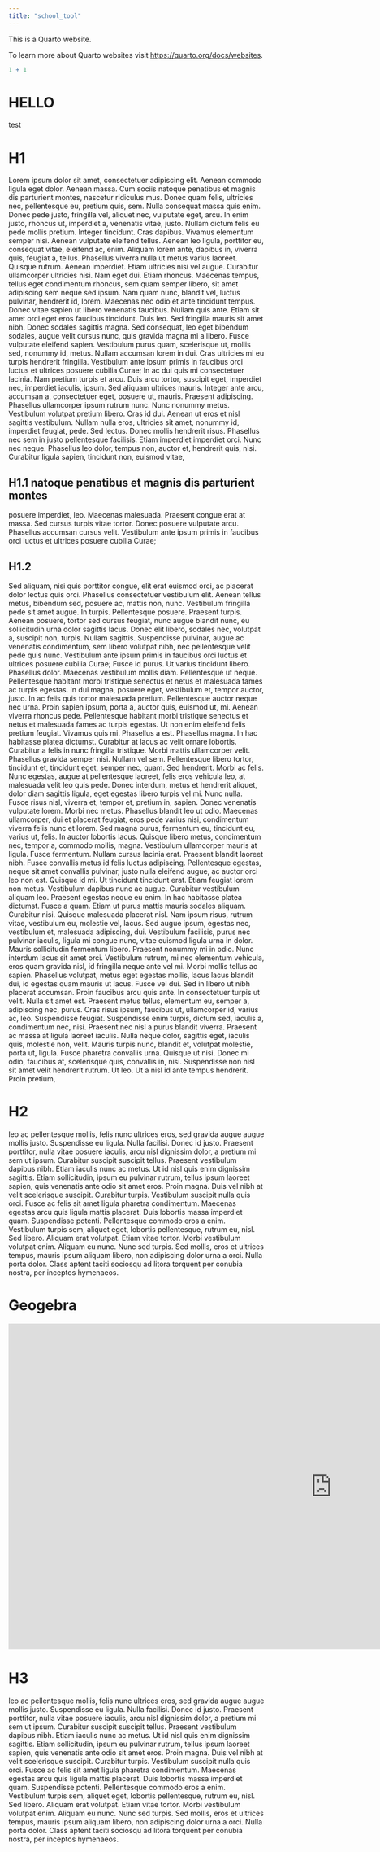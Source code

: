 ```yaml
---
title: "school_tool"
---
```


This is a Quarto website.

To learn more about Quarto websites visit <https://quarto.org/docs/websites>.

```r
1 + 1


```
# HELLO

test \today


# H1

Lorem ipsum dolor sit amet, consectetuer adipiscing elit. Aenean commodo ligula eget dolor. Aenean massa. Cum sociis natoque penatibus et magnis dis parturient montes, nascetur ridiculus mus. Donec quam felis, ultricies nec, pellentesque eu, pretium quis, sem. Nulla consequat massa quis enim. Donec pede justo, fringilla vel, aliquet nec, vulputate eget, arcu. In enim justo, rhoncus ut, imperdiet a, venenatis vitae, justo. Nullam dictum felis eu pede mollis pretium. Integer tincidunt. Cras dapibus. Vivamus elementum semper nisi. Aenean vulputate eleifend tellus. Aenean leo ligula, porttitor eu, consequat vitae, eleifend ac, enim. Aliquam lorem ante, dapibus in, viverra quis, feugiat a, tellus. Phasellus viverra nulla ut metus varius laoreet. Quisque rutrum. Aenean imperdiet. Etiam ultricies nisi vel augue. Curabitur ullamcorper ultricies nisi. Nam eget dui. Etiam rhoncus. Maecenas tempus, tellus eget condimentum rhoncus, sem quam semper libero, sit amet adipiscing sem neque sed ipsum. Nam quam nunc, blandit vel, luctus pulvinar, hendrerit id, lorem. Maecenas nec odio et ante tincidunt tempus. Donec vitae sapien ut libero venenatis faucibus. Nullam quis ante. Etiam sit amet orci eget eros faucibus tincidunt. Duis leo. Sed fringilla mauris sit amet nibh. Donec sodales sagittis magna. Sed consequat, leo eget bibendum sodales, augue velit cursus nunc, quis gravida magna mi a libero. Fusce vulputate eleifend sapien. Vestibulum purus quam, scelerisque ut, mollis sed, nonummy id, metus. Nullam accumsan lorem in dui. Cras ultricies mi eu turpis hendrerit fringilla. Vestibulum ante ipsum primis in faucibus orci luctus et ultrices posuere cubilia Curae; In ac dui quis mi consectetuer lacinia. Nam pretium turpis et arcu. Duis arcu tortor, suscipit eget, imperdiet nec, imperdiet iaculis, ipsum. Sed aliquam ultrices mauris. Integer ante arcu, accumsan a, consectetuer eget, posuere ut, mauris. Praesent adipiscing. Phasellus ullamcorper ipsum rutrum nunc. Nunc nonummy metus. Vestibulum volutpat pretium libero. Cras id dui. Aenean ut eros et nisl sagittis vestibulum. Nullam nulla eros, ultricies sit amet, nonummy id, imperdiet feugiat, pede. Sed lectus. Donec mollis hendrerit risus. Phasellus nec sem in justo pellentesque facilisis. Etiam imperdiet imperdiet orci. Nunc nec neque. Phasellus leo dolor, tempus non, auctor et, hendrerit quis, nisi. Curabitur ligula sapien, tincidunt non, euismod vitae, 

## H1.1 natoque penatibus et magnis dis parturient montes

posuere imperdiet, leo. Maecenas malesuada. Praesent congue erat at massa. Sed cursus turpis vitae tortor. Donec posuere vulputate arcu. Phasellus accumsan cursus velit. Vestibulum ante ipsum primis in faucibus orci luctus et ultrices posuere cubilia Curae; 

## H1.2

Sed aliquam, nisi quis porttitor congue, elit erat euismod orci, ac placerat dolor lectus quis orci. Phasellus consectetuer vestibulum elit. Aenean tellus metus, bibendum sed, posuere ac, mattis non, nunc. Vestibulum fringilla pede sit amet augue. In turpis. Pellentesque posuere. Praesent turpis. Aenean posuere, tortor sed cursus feugiat, nunc augue blandit nunc, eu sollicitudin urna dolor sagittis lacus. Donec elit libero, sodales nec, volutpat a, suscipit non, turpis. Nullam sagittis. Suspendisse pulvinar, augue ac venenatis condimentum, sem libero volutpat nibh, nec pellentesque velit pede quis nunc. Vestibulum ante ipsum primis in faucibus orci luctus et ultrices posuere cubilia Curae; Fusce id purus. Ut varius tincidunt libero. Phasellus dolor. Maecenas vestibulum mollis diam. Pellentesque ut neque. Pellentesque habitant morbi tristique senectus et netus et malesuada fames ac turpis egestas. In dui magna, posuere eget, vestibulum et, tempor auctor, justo. In ac felis quis tortor malesuada pretium. Pellentesque auctor neque nec urna. Proin sapien ipsum, porta a, auctor quis, euismod ut, mi. Aenean viverra rhoncus pede. Pellentesque habitant morbi tristique senectus et netus et malesuada fames ac turpis egestas. Ut non enim eleifend felis pretium feugiat. Vivamus quis mi. Phasellus a est. Phasellus magna. In hac habitasse platea dictumst. Curabitur at lacus ac velit ornare lobortis. Curabitur a felis in nunc fringilla tristique. Morbi mattis ullamcorper velit. Phasellus gravida semper nisi. Nullam vel sem. Pellentesque libero tortor, tincidunt et, tincidunt eget, semper nec, quam. Sed hendrerit. Morbi ac felis. Nunc egestas, augue at pellentesque laoreet, felis eros vehicula leo, at malesuada velit leo quis pede. Donec interdum, metus et hendrerit aliquet, dolor diam sagittis ligula, eget egestas libero turpis vel mi. Nunc nulla. Fusce risus nisl, viverra et, tempor et, pretium in, sapien. Donec venenatis vulputate lorem. Morbi nec metus. Phasellus blandit leo ut odio. Maecenas ullamcorper, dui et placerat feugiat, eros pede varius nisi, condimentum viverra felis nunc et lorem. Sed magna purus, fermentum eu, tincidunt eu, varius ut, felis. In auctor lobortis lacus. Quisque libero metus, condimentum nec, tempor a, commodo mollis, magna. Vestibulum ullamcorper mauris at ligula. Fusce fermentum. Nullam cursus lacinia erat. Praesent blandit laoreet nibh. Fusce convallis metus id felis luctus adipiscing. Pellentesque egestas, neque sit amet convallis pulvinar, justo nulla eleifend augue, ac auctor orci leo non est. Quisque id mi. Ut tincidunt tincidunt erat. Etiam feugiat lorem non metus. Vestibulum dapibus nunc ac augue. Curabitur vestibulum aliquam leo. Praesent egestas neque eu enim. In hac habitasse platea dictumst. Fusce a quam. Etiam ut purus mattis mauris sodales aliquam. Curabitur nisi. Quisque malesuada placerat nisl. Nam ipsum risus, rutrum vitae, vestibulum eu, molestie vel, lacus. Sed augue ipsum, egestas nec, vestibulum et, malesuada adipiscing, dui. Vestibulum facilisis, purus nec pulvinar iaculis, ligula mi congue nunc, vitae euismod ligula urna in dolor. Mauris sollicitudin fermentum libero. Praesent nonummy mi in odio. Nunc interdum lacus sit amet orci. Vestibulum rutrum, mi nec elementum vehicula, eros quam gravida nisl, id fringilla neque ante vel mi. Morbi mollis tellus ac sapien. Phasellus volutpat, metus eget egestas mollis, lacus lacus blandit dui, id egestas quam mauris ut lacus. Fusce vel dui. Sed in libero ut nibh placerat accumsan. Proin faucibus arcu quis ante. In consectetuer turpis ut velit. Nulla sit amet est. Praesent metus tellus, elementum eu, semper a, adipiscing nec, purus. Cras risus ipsum, faucibus ut, ullamcorper id, varius ac, leo. Suspendisse feugiat. Suspendisse enim turpis, dictum sed, iaculis a, condimentum nec, nisi. Praesent nec nisl a purus blandit viverra. Praesent ac massa at ligula laoreet iaculis. Nulla neque dolor, sagittis eget, iaculis quis, molestie non, velit. Mauris turpis nunc, blandit et, volutpat molestie, porta ut, ligula. Fusce pharetra convallis urna. Quisque ut nisi. Donec mi odio, faucibus at, scelerisque quis, convallis in, nisi. Suspendisse non nisl sit amet velit hendrerit rutrum. Ut leo. Ut a nisl id ante tempus hendrerit. Proin pretium, 


# H2

leo ac pellentesque mollis, felis nunc ultrices eros, sed gravida augue augue mollis justo. Suspendisse eu ligula. Nulla facilisi. Donec id justo. Praesent porttitor, nulla vitae posuere iaculis, arcu nisl dignissim dolor, a pretium mi sem ut ipsum. Curabitur suscipit suscipit tellus. Praesent vestibulum dapibus nibh. Etiam iaculis nunc ac metus. Ut id nisl quis enim dignissim sagittis. Etiam sollicitudin, ipsum eu pulvinar rutrum, tellus ipsum laoreet sapien, quis venenatis ante odio sit amet eros. Proin magna. Duis vel nibh at velit scelerisque suscipit. Curabitur turpis. Vestibulum suscipit nulla quis orci. Fusce ac felis sit amet ligula pharetra condimentum. Maecenas egestas arcu quis ligula mattis placerat. Duis lobortis massa imperdiet quam. Suspendisse potenti. Pellentesque commodo eros a enim. Vestibulum turpis sem, aliquet eget, lobortis pellentesque, rutrum eu, nisl. Sed libero. Aliquam erat volutpat. Etiam vitae tortor. Morbi vestibulum volutpat enim. Aliquam eu nunc. Nunc sed turpis. Sed mollis, eros et ultrices tempus, mauris ipsum aliquam libero, non adipiscing dolor urna a orci. Nulla porta dolor. Class aptent taciti sociosqu ad litora torquent per conubia nostra, per inceptos hymenaeos.




# Geogebra

<iframe scrolling="no" title="ลำดับ 3" src="https://www.geogebra.org/material/iframe/id/s399nqft/width/1271/height/641/border/888888/sfsb/true/smb/false/stb/false/stbh/false/ai/false/asb/false/sri/true/rc/false/ld/false/sdz/true/ctl/false" width="1271px" height="641px" style="border:0px;"> </iframe>


# H3

leo ac pellentesque mollis, felis nunc ultrices eros, sed gravida augue augue mollis justo. Suspendisse eu ligula. Nulla facilisi. Donec id justo. Praesent porttitor, nulla vitae posuere iaculis, arcu nisl dignissim dolor, a pretium mi sem ut ipsum. Curabitur suscipit suscipit tellus. Praesent vestibulum dapibus nibh. Etiam iaculis nunc ac metus. Ut id nisl quis enim dignissim sagittis. Etiam sollicitudin, ipsum eu pulvinar rutrum, tellus ipsum laoreet sapien, quis venenatis ante odio sit amet eros. Proin magna. Duis vel nibh at velit scelerisque suscipit. Curabitur turpis. Vestibulum suscipit nulla quis orci. Fusce ac felis sit amet ligula pharetra condimentum. Maecenas egestas arcu quis ligula mattis placerat. Duis lobortis massa imperdiet quam. Suspendisse potenti. Pellentesque commodo eros a enim. Vestibulum turpis sem, aliquet eget, lobortis pellentesque, rutrum eu, nisl. Sed libero. Aliquam erat volutpat. Etiam vitae tortor. Morbi vestibulum volutpat enim. Aliquam eu nunc. Nunc sed turpis. Sed mollis, eros et ultrices tempus, mauris ipsum aliquam libero, non adipiscing dolor urna a orci. Nulla porta dolor. Class aptent taciti sociosqu ad litora torquent per conubia nostra, per inceptos hymenaeos.


